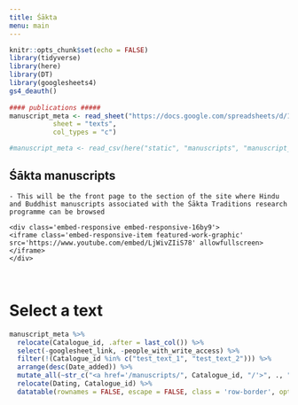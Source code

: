 ```yaml
---
title: Śākta
menu: main
---
```


```r
knitr::opts_chunk$set(echo = FALSE)
library(tidyverse)
library(here)
library(DT)
library(googlesheets4)
gs4_deauth()
 
#### publications #####
manuscript_meta <- read_sheet("https://docs.google.com/spreadsheets/d/10pwVATuDKQDj7_X67Bc_EDO5Wm6wgVvCG8N7fIiC2Y4/edit?usp=sharing",
           sheet = "texts",
           col_types = "c")

#manuscript_meta <- read_csv(here("static", "manuscripts", "manuscript_meta.csv"))
```


<div class="row">
# Śākta manuscripts
```block
- This will be the front page to the section of the site where Hindu and Buddhist manuscripts associated with the Śākta Traditions research programme can be browsed

```

```block
<div class='embed-responsive embed-responsive-16by9'>
<iframe class='embed-responsive-item featured-work-graphic' src='https://www.youtube.com/embed/LjWivZIiS78' allowfullscreen></iframe>
</div>
```

</div>

<div class="row">
<div class="col-sm-12">
<br>

# Select a text

```r
manuscript_meta %>% 
  relocate(Catalogue_id, .after = last_col()) %>% 
  select(-googlesheet_link, -people_with_write_access) %>% 
  filter(!(Catalogue_id %in% c("test_text_1", "test_text_2"))) %>% 
  arrange(desc(Date_added)) %>% 
  mutate_all(~str_c("<a href='/manuscripts/", Catalogue_id, "/'>", ., "</a>")) %>% 
  relocate(Dating, Catalogue_id) %>% 
  datatable(rownames = FALSE, escape = FALSE, class = 'row-border', options = list(pageLength = 10)) 
```
<br>

</div>
</div>